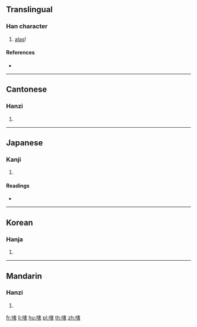 ==Translingual==

===Han character===
{{Han char|rn=30|rad=口|as=10|sn=13|four=63061|canj=RJQR|ids=⿰口害}}

# [[alas]]!

====References====
* {{Han ref|kx=0202.230|dkj=04067|dj=0425.040|hdz=10671.060|uh=55D0|ud=21968|bh=DCCD|bd=56525}}

----

==Cantonese==

===Hanzi===
{{yue-hanzi|jyut=|y=haai6}}

# {{defn|lang=yue|sort=口10}}

----

==Japanese==

===Kanji===
{{ja-kanji|grade=|rs=口10}}

# {{defn|lang=ja|sort=口10}}

====Readings====
* {{ja-readings|on=[[かつ]] (katsu), [[げち]] (gechi), [[かい]] (kai)|kun=}}

----

==Korean==

===Hanja===
{{ko-hanja|hangeul=[[할]], [[해]]|rv=hal, hae|mr=hal, hae}}

# {{defn|lang=ko|sort=口10}}

----

==Mandarin==

===Hanzi===
{{cmn-hanzi|pin=[[hài]] ([[hai4]])|wg=hai<sup>4</sup>}}

# {{defn|lang=cmn|sort=口10}}

[[fr:嗐]]
[[li:嗐]]
[[hu:嗐]]
[[pl:嗐]]
[[th:嗐]]
[[zh:嗐]]